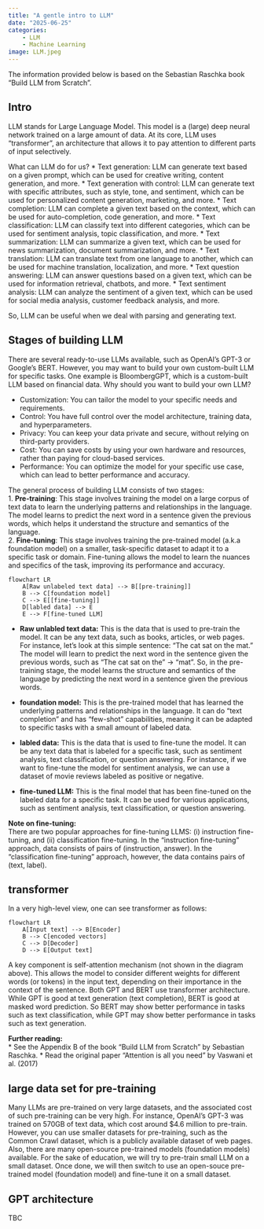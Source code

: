 ```yaml
---
title: "A gentle intro to LLM"
date: "2025-06-25"
categories:
    - LLM
    - Machine Learning
image: LLM.jpeg
---
```


The information provided below is based on the Sebastian Raschka book "Build LLM from Scratch". 


## Intro

LLM stands for Large Language Model. This model is a (large) deep neural network trained on a large amount of data. 
At its core, LLM uses "transformer", an architecture that allows it to pay attention to different parts of input selectively.

What can LLM do for us?
* Text generation: LLM can generate text based on a given prompt, which can be used for creative writing, content generation, and more.
* Text generation with control: LLM can generate text with specific attributes, such as style, tone, and sentiment, which can be used for personalized content generation, marketing, and more.
* Text completion: LLM can complete a given text based on the context, which can be used for auto-completion, code generation, and more.
* Text classification: LLM can classify text into different categories, which can be used for sentiment analysis, topic classification, and more.
* Text summarization: LLM can summarize a given text, which can be used for news summarization, document summarization, and more.
* Text translation: LLM can translate text from one language to another, which can be used for machine translation, localization, and more.
* Text question answering: LLM can answer questions based on a given text, which can be used for information retrieval, chatbots, and more.
* Text sentiment analysis: LLM can analyze the sentiment of a given text, which can be used for social media analysis, customer feedback analysis, and more.

So, LLM can be useful when we deal with parsing and generating text. 


## Stages of building LLM
There are several ready-to-use LLMs available, such as OpenAI's GPT-3 or Google's BERT. However, you may want to build your own custom-built LLM for specific tasks. One example is BloombergGPT, which is a custom-built LLM based on financial data. Why should you want to build your own LLM? <br>

* Customization: You can tailor the model to your specific needs and requirements.
* Control: You have full control over the model architecture, training data, and hyperparameters.
* Privacy: You can keep your data private and secure, without relying on third-party providers.
* Cost: You can save costs by using your own hardware and resources, rather than paying for cloud-based services.  
* Performance: You can optimize the model for your specific use case, which can lead to better performance and accuracy.

The general process of building LLM consists of two stages: 
<br>
1. **Pre-training**: This stage involves training the model on a large corpus of text data to learn the underlying patterns and relationships in the language. The model learns to predict the next word in a sentence given the previous words, which helps it understand the structure and semantics of the language. 
<br>
2. **Fine-tuning**: This stage involves training the pre-trained model (a.k.a foundation model) on a smaller, task-specific dataset to adapt it to a specific task or domain. Fine-tuning allows the model to learn the nuances and specifics of the task, improving its performance and accuracy.

```mermaid
flowchart LR
    A[Raw unlabeled text data] --> B[[pre-training]]
    B --> C[foundation model]
    C --> E[[fine-tuning]]
    D[labled data] --> E
    E --> F[fine-tuned LLM]
```

* **Raw unlabled text data:** This is the data that is used to pre-train the model. It can be any text data, such as books, articles, or web pages. For instance, let's look at this simple sentence: "The cat sat on the mat." The model will learn to predict the next word in the sentence given the previous words, such as "The cat sat on the" -> "mat". So,
in the pre-training stage, the model learns the structure and semantics of the language by predicting the next word in a sentence given the previous words.

* **foundation model:** This is the pre-trained model that has learned the underlying patterns and relationships in the language. It can do "text completion" and has "few-shot" capabilities, meaning it can be adapted to specific tasks with a small amount of labeled data. 

* **labled data:** This is the data that is used to fine-tune the model. It can be any text data that is labeled for a specific task, such as sentiment analysis, text classification, or question answering. For instance, if we want to fine-tune the model for sentiment analysis, we can use a dataset of movie reviews labeled as positive or negative.

* **fine-tuned LLM:** This is the final model that has been fine-tuned on the labeled data for a specific task. It can be used for various applications, such as sentiment analysis, text classification, or question answering. 

**Note on fine-tuning:** <br>
There are two popular approaches for fine-tuning LLMS: (i) instruction fine-tuning, and (ii) classification fine-tuning. In the "instruction fine-tuning" approach, data consists of pairs of (instruction, answer). In the "classification fine-tuning" approach, however, the data contains pairs of (text, label). 

## transformer
In a very high-level view, one can see transformer as follows:

```mermaid
flowchart LR
    A[Input text] --> B[Encoder]
    B --> C[encoded vectors]
    C --> D[Decoder]
    D --> E[Output text]
```

A key component is self-attention mechanism (not shown in the diagram above). This allows the model to consider different weights for different words (or tokens) in the input text, depending on their importance in the context of the sentence. Both GPT and BERT use
transformer architecture. While GPT is good at text generation (text completion), BERT is good at masked word prediction. So BERT may show 
better performance in tasks such as text classification, while GPT may show better performance in tasks such as text generation.

**Further reading:** <br>
* See the Appendix B of the book "Build LLM from Scratch" by Sebastian Raschka. 
* Read the original paper "Attention is all you need" by Vaswani et al. (2017) 


## large data set for pre-training

Many LLMs are pre-trained on very large datasets, and the associated cost of such pre-training can be very high. For instance, OpenAI's GPT-3 was trained on 570GB of text data, which cost around $4.6 million to pre-train. However, you can use smaller datasets for pre-training, such as the Common Crawl dataset, which is a publicly available dataset of web pages. Also, there are many open-source pre-trained models (foundation models) available. For the sake of education, we will try to pre-train small LLM on a small dataset. Once done, we will then switch to use an open-souce pre-trained model (foundation model) and fine-tune it on a small dataset. 

## GPT architecture
TBC